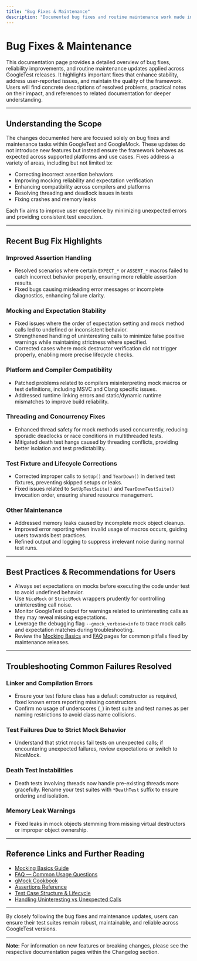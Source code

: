 ```yaml
---
title: "Bug Fixes & Maintenance"
description: "Documented bug fixes and routine maintenance work made in each version. Highlights reliability improvements and addresses user-reported issues with reference links where available."
---
```


# Bug Fixes & Maintenance

This documentation page provides a detailed overview of bug fixes, reliability improvements, and routine maintenance updates applied across GoogleTest releases. It highlights important fixes that enhance stability, address user-reported issues, and maintain the quality of the framework. Users will find concrete descriptions of resolved problems, practical notes on their impact, and references to related documentation for deeper understanding.

---

## Understanding the Scope

The changes documented here are focused solely on bug fixes and maintenance tasks within GoogleTest and GoogleMock. These updates do not introduce new features but instead ensure the framework behaves as expected across supported platforms and use cases. Fixes address a variety of areas, including but not limited to:

- Correcting incorrect assertion behaviors
- Improving mocking reliability and expectation verification
- Enhancing compatibility across compilers and platforms
- Resolving threading and deadlock issues in tests
- Fixing crashes and memory leaks

Each fix aims to improve user experience by minimizing unexpected errors and providing consistent test execution.

---

## Recent Bug Fix Highlights

### Improved Assertion Handling
- Resolved scenarios where certain `EXPECT_*` or `ASSERT_*` macros failed to catch incorrect behavior properly, ensuring more reliable assertion results.
- Fixed bugs causing misleading error messages or incomplete diagnostics, enhancing failure clarity.

### Mocking and Expectation Stability
- Fixed issues where the order of expectation setting and mock method calls led to undefined or inconsistent behavior.
- Strengthened handling of uninteresting calls to minimize false positive warnings while maintaining strictness where specified.
- Corrected cases where mock destructor verification did not trigger properly, enabling more precise lifecycle checks.

### Platform and Compiler Compatibility
- Patched problems related to compilers misinterpreting mock macros or test definitions, including MSVC and Clang specific issues.
- Addressed runtime linking errors and static/dynamic runtime mismatches to improve build reliability.

### Threading and Concurrency Fixes
- Enhanced thread safety for mock methods used concurrently, reducing sporadic deadlocks or race conditions in multithreaded tests.
- Mitigated death test hangs caused by threading conflicts, providing better isolation and test predictability.

### Test Fixture and Lifecycle Corrections
- Corrected improper calls to `SetUp()` and `TearDown()` in derived test fixtures, preventing skipped setups or leaks.
- Fixed issues related to `SetUpTestSuite()` and `TearDownTestSuite()` invocation order, ensuring shared resource management.

### Other Maintenance
- Addressed memory leaks caused by incomplete mock object cleanup.
- Improved error reporting when invalid usage of macros occurs, guiding users towards best practices.
- Refined output and logging to suppress irrelevant noise during normal test runs.

---

## Best Practices & Recommendations for Users

- Always set expectations on mocks before executing the code under test to avoid undefined behavior.
- Use `NiceMock` or `StrictMock` wrappers prudently for controlling uninteresting call noise.
- Monitor GoogleTest output for warnings related to uninteresting calls as they may reveal missing expectations.
- Leverage the debugging flag `--gmock_verbose=info` to trace mock calls and expectation matches during troubleshooting.
- Review the [Mocking Basics](guides/core-testing-workflows/mocking-basics) and [FAQ](docs/faq.md) pages for common pitfalls fixed by maintenance releases.

---

## Troubleshooting Common Failures Resolved

### Linker and Compilation Errors
- Ensure your test fixture class has a default constructor as required, fixed known errors reporting missing constructors.
- Confirm no usage of underscores (`_`) in test suite and test names as per naming restrictions to avoid class name collisions.

### Test Failures Due to Strict Mock Behavior
- Understand that strict mocks fail tests on unexpected calls; if encountering unexpected failures, review expectations or switch to NiceMock.

### Death Test Instabilities
- Death tests involving threads now handle pre-existing threads more gracefully. Rename your test suites with `*DeathTest` suffix to ensure ordering and isolation.

### Memory Leak Warnings
- Fixed leaks in mock objects stemming from missing virtual destructors or improper object ownership.

---

## Reference Links and Further Reading

- [Mocking Basics Guide](guides/core-testing-workflows/mocking-basics)
- [FAQ — Common Usage Questions](docs/faq.md)
- [gMock Cookbook](docs/gmock_cook_book.md)
- [Assertions Reference](docs/reference/assertions.md)
- [Test Case Structure & Lifecycle](api-reference/gtest-core-apis/test-case-structure-and-lifecycle.mdx)
- [Handling Uninteresting vs Unexpected Calls](docs/gmock_cook_book.md#NiceStrictNaggy)

---

By closely following the bug fixes and maintenance updates, users can ensure their test suites remain robust, maintainable, and reliable across GoogleTest versions.


---

**Note:** For information on new features or breaking changes, please see the respective documentation pages within the Changelog section.
